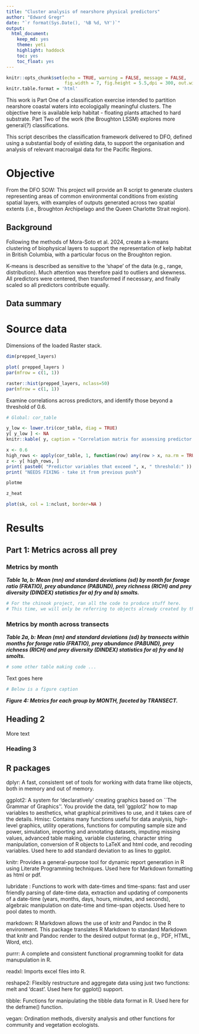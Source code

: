 ```yaml
---
title: "Cluster analysis of nearshore physical predictors"
author: "Edward Gregr"
date: "`r format(Sys.Date(), '%B %d, %Y')`"
output:
  html_document: 
    keep_md: yes
    theme: yeti
    highlight: haddock
    toc: yes
    toc_float: yes
---
```

<style type="text/css">
#TOC {
  color: black;
}
</style>

```r
knitr::opts_chunk$set(echo = TRUE, warning = FALSE, message = FALSE,
                      fig.width = 7, fig.height = 5.5,dpi = 300, out.width = '100%', fig.align="center")
knitr.table.format = 'html'
```
This work is Part One of a classification exercise intended to partition nearshore coastal waters into ecologigally meaningful clusters. The objective here is available kelp habitat - floating plants attached to hard substrate. Part Two of the work (the Broughton LSSM) explores more general(?) classifications.

This script describes the classification framework delivered to DFO, defined using a substantial body of existing data, to support the organisation and analysis of relevant macroalgal data for the Pacific Regions. 

# Objective
From the DFO SOW: This project will provide an R script to generate clusters representing areas of common environmental conditions from existing spatial layers, with examples of outputs generated across two spatial extents (i.e., Broughton Archipelago and the Queen Charlotte Strait region).

## Background   
Following the methods of Mora-Soto et al. 2024, create a k-means clustering of biophysical layers to support the representation of kelp habitat in British Columbia, with a particular focus on the Broughton region.

K-means is described as sensitive to the 'shape' of the data (e.g., range, distribution). Much attention was therefore paid to outliers and skewness. All predictors were centered, then transformed if necessary, and finally scaled so all predictors contribute equally.


## Data summary

# Source data

Dimensions of the loaded Raster stack.
```r
dim(prepped_layers)
```

```r
plot( prepped_layers )
par(mfrow = c(1, 1))
```

```r
raster::hist(prepped_layers, nclass=50)
par(mfrow = c(1, 1))
```

Examine correlations across predictors, and identify those beyond a threshold of 0.6.
```r

# Global: cor_table 

y_low <- lower.tri(cor_table, diag = TRUE)
y[ y_low ] <- NA
knitr::kable( y, caption = "Correlation matrix for assessing predictor cross-correlations")

x <- 0.6
high_rows <- apply(cor_table, 1, function(row) any(row > x, na.rm = TRUE))
z <- y[ high_rows, ]
print( paste0( "Predictor variables that exceed ", x, " threshold:" ))
print( "NEEDS FIXING - take it from previous push")
```

```r
plotme
```

```r
z_heat
```

```r
plot(sk, col = 1:nclust, border=NA )
```


# Results

## Part 1: Metrics across all prey 
### Metrics by month

__*Table 1a, b: Mean (mn) and standard deviations (sd) by month for forage ratio (FRATIO), prey abundance (PABUND), prey richness (RICH) and prey diversity (DINDEX) statistics for a) fry and b) smolts.*__
```r

# For the chinook project, ran all the code to produce stuff here. 
# This time, we will only be referring to objects already created by the main script.

```


### Metrics by month across transects

__*Table 2a, b: Mean (mn) and standard deviations (sd) by transects within months for forage ratio (FRATIO), prey abundance (PABUND), prey richness (RICH) and prey diversity (DINDEX) statistics for a) fry and b) smolts.*__
```r

# some other table making code ... 

```
Text goes here 

```r

# Below is a figure caption
```
__*Figure 4: Metrics for each group by MONTH, faceted by TRANSECT.*__


## Heading 2
More text

### Heading 3

## R packages

dplyr: A fast, consistent set of tools for working with data frame like objects, both in memory and out of memory.  

ggplot2: A system for 'declaratively' creating graphics based on ``The Grammar of Graphics''. You provide the data, tell 'ggplot2' how to map variables to aesthetics, what graphical primitives to use, and it takes care of the details. 
Hmisc: Contains many functions useful for data analysis, high-level graphics, utility operations, functions for computing sample size and power, simulation, importing and annotating datasets,
imputing missing values, advanced table making, variable clustering, character string manipulation, conversion of R objects to LaTeX and html code, and recoding variables. Used here to add standard deviation to as lines to ggplot.

knitr: Provides a general-purpose tool for dynamic report generation in R using Literate Programming techniques. Used here for Markdown formatting as html or pdf.

lubridate : Functions to work with date-times and time-spans: fast and user friendly parsing of date-time data, extraction and updating of components of a date-time (years, months, days, hours, minutes, and seconds), algebraic manipulation on date-time and time-span objects. Used here to pool dates to month.

markdown: R Markdown allows the use of knitr and Pandoc in the R environment. This package translates R Markdown to standard Markdown that knitr and Pandoc render to the desired output format (e.g., PDF, HTML, Word, etc).

purrr: A complete and consistent functional programming toolkit for data manupulation in R.  

readxl: Imports excel files into R.  

reshape2: Flexibly restructure and aggregate data using just two functions: melt and 'dcast'. Used here for ggplot() support. 

tibble: Functions for manipulating the tibble data format in R. Used here for the deframe() function.  

vegan: Ordination methods, diversity analysis and other functions for community and vegetation ecologists.  

